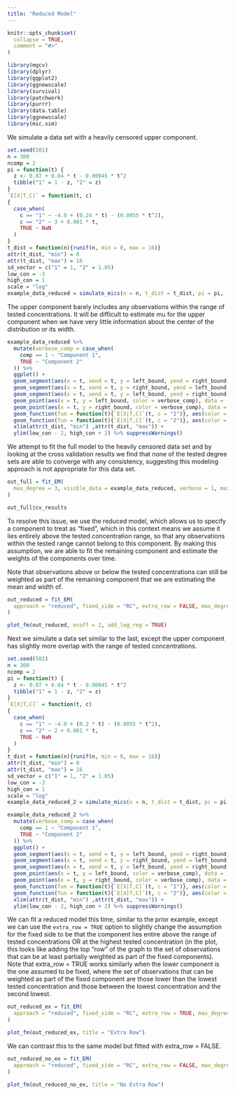 ```yaml
---
title: "Reduced Model"
---
```


```r
knitr::opts_chunk$set(
  collapse = TRUE,
  comment = "#>"
)
```

```r
library(mgcv)
library(dplyr)
library(ggplot2)
library(ggnewscale)
library(survival)
library(patchwork)
library(purrr)
library(data.table)
library(ggnewscale)
library(mic.sim)
```
  
  
We simulate a data set with a heavily censored upper component. 
  
```r
set.seed(501)
n = 300
ncomp = 2
pi = function(t) {
  z <- 0.07 + 0.04 * t - 0.00045 * t^2
  tibble("1" = 1 - z, "2" = z)
}
`E[X|T,C]` = function(t, c)
{
  case_when(
    c == "1" ~ -4.0 + (0.24 * t) - (0.0055 * t^2),
    c == "2" ~ 3 + 0.001 * t,
    TRUE ~ NaN
  )
}
t_dist = function(n){runif(n, min = 0, max = 16)}
attr(t_dist, "min") = 0
attr(t_dist, "max") = 16
sd_vector = c("1" = 1, "2" = 1.05)
low_con = -3
high_con = 1
scale = "log"
example_data_reduced = simulate_mics(n = n, t_dist = t_dist, pi = pi, `E[X|T,C]` = `E[X|T,C]`, sd_vector = sd_vector, covariate_list = NULL, covariate_effect_vector = c(0), low_con = low_con, high_con = high_con, scale = "log") %>% suppressMessages()
```

The upper component barely includes any observations within the range of tested concentrations. It will be difficult to estimate mu for the upper component when we have very little information about the center of the distribution or its width.

```r
example_data_reduced %>% 
  mutate(verbose_comp = case_when(
    comp == 1 ~ "Component 1",
    TRUE ~ "Component 2"
  )) %>% 
  ggplot() +
  geom_segment(aes(x = t, xend = t, y = left_bound, yend = right_bound, color = verbose_comp), data = (. %>% filter(left_bound != -Inf & right_bound != Inf)), alpha = 0.3) +
  geom_segment(aes(x = t, xend = t, y = right_bound, yend = left_bound, color = verbose_comp), data = (. %>% filter(left_bound == -Inf) %>% mutate(left_bound = low_con - 2)), arrow = arrow(length = unit(0.03, "npc")), alpha = 0.3) +
  geom_segment(aes(x = t, xend = t, y = left_bound, yend = right_bound, color = verbose_comp), data = (. %>% filter(right_bound == Inf) %>% mutate(right_bound = high_con + 2)), arrow = arrow(length = unit(0.03, "npc")), alpha = 0.3) +
  geom_point(aes(x = t, y = left_bound, color = verbose_comp), data = . %>% filter(left_bound != -Inf), alpha = 0.3) +
  geom_point(aes(x = t, y = right_bound, color = verbose_comp), data = . %>% filter(right_bound != Inf), alpha = 0.3) +
  geom_function(fun = function(t){`E[X|T,C]`(t, c = "1")}, aes(color = "Component 1 Mean")) +
  geom_function(fun = function(t){`E[X|T,C]`(t, c = "2")}, aes(color = "Component 2 Mean")) +
  xlim(attr(t_dist, "min") ,attr(t_dist, "max")) +
  ylim(low_con - 2, high_con + 2) %>% suppressWarnings()
```

We attempt to fit the full model to the heavily censored data set and by looking at the cross validation results we find that none of the tested degree sets are able to converge with any consistency, suggesting this modeling approach is not appropriate for this data set.

```r
out_full = fit_EM(
  max_degree = 3, visible_data = example_data_reduced, verbose = 1, max_it = 30, nfolds = 5
)
```
```r
out_full$cv_results
```

To resolve this issue, we use the reduced model, which allows us to specify a component to treat as "fixed", which in this context means we assume it lies entirely above the tested concentration range, so that any observations within the tested range cannot belong to this component. By making this assumption, we are able to fit the remaining component and estimate the weights of the components over time. 

Note that observations above or below the tested concentrations can still be weighted as part of the remaining component that we are estimating the mean and width of.

```r
out_reduced = fit_EM(
  approach = "reduced", fixed_side = "RC", extra_row = FALSE, max_degree = 4, visible_data = example_data_reduced, verbose = 1, ecoff = 2
)
```


```r
plot_fm(out_reduced, ecoff = 2, add_log_reg = TRUE)
```







Next we simulate a data set similar to the last, except the upper component has slightly more overlap with the range of tested concentrations.

```r
set.seed(502)
n = 300
ncomp = 2
pi = function(t) {
  z <- 0.07 + 0.04 * t - 0.00045 * t^2
  tibble("1" = 1 - z, "2" = z)
}
`E[X|T,C]` = function(t, c)
{
  case_when(
    c == "1" ~ -4.0 + (0.2 * t) - (0.0055 * t^2),
    c == "2" ~ 2 + 0.001 * t,
    TRUE ~ NaN
  )
}
t_dist = function(n){runif(n, min = 0, max = 16)}
attr(t_dist, "min") = 0
attr(t_dist, "max") = 16
sd_vector = c("1" = 1, "2" = 1.05)
low_con = -3
high_con = 1
scale = "log"
example_data_reduced_2 = simulate_mics(n = n, t_dist = t_dist, pi = pi, `E[X|T,C]` = `E[X|T,C]`, sd_vector = sd_vector, covariate_list = NULL, covariate_effect_vector = c(0), low_con = low_con, high_con = high_con, scale = "log") %>% suppressMessages()
```

```r
example_data_reduced_2 %>% 
  mutate(verbose_comp = case_when(
    comp == 1 ~ "Component 1",
    TRUE ~ "Component 2"
  )) %>% 
  ggplot() +
  geom_segment(aes(x = t, xend = t, y = left_bound, yend = right_bound, color = verbose_comp), data = (. %>% filter(left_bound != -Inf & right_bound != Inf)), alpha = 0.3) +
  geom_segment(aes(x = t, xend = t, y = right_bound, yend = left_bound, color = verbose_comp), data = (. %>% filter(left_bound == -Inf) %>% mutate(left_bound = low_con - 2)), arrow = arrow(length = unit(0.03, "npc")), alpha = 0.3) +
  geom_segment(aes(x = t, xend = t, y = left_bound, yend = right_bound, color = verbose_comp), data = (. %>% filter(right_bound == Inf) %>% mutate(right_bound = high_con + 2)), arrow = arrow(length = unit(0.03, "npc")), alpha = 0.3) +
  geom_point(aes(x = t, y = left_bound, color = verbose_comp), data = . %>% filter(left_bound != -Inf), alpha = 0.3) +
  geom_point(aes(x = t, y = right_bound, color = verbose_comp), data = . %>% filter(right_bound != Inf), alpha = 0.3) +
  geom_function(fun = function(t){`E[X|T,C]`(t, c = "1")}, aes(color = "Component 1 Mean")) +
  geom_function(fun = function(t){`E[X|T,C]`(t, c = "2")}, aes(color = "Component 2 Mean")) +
  xlim(attr(t_dist, "min") ,attr(t_dist, "max")) +
  ylim(low_con - 2, high_con + 2) %>% suppressWarnings()
```

We can fit a reduced model this time, similar to the prior example, except we can use the `extra_row = TRUE` option to slightly change the assumption for the fixed side to be that the component lies entire above the range of tested concentrations OR at the highest tested concentration (in the plot, this looks like adding the top "row" of the graph to the set of observations that can be at least partially weighted as part of the fixed components). 
Note that extra_row = TRUE works similarly when the lower component is the one assumed to be fixed, where the set of observations that can be weighted as part of the fixed component are those lower than the lowest tested concentration and those between the lowest concentration and the second lowest.
```r
out_reduced_ex = fit_EM(
  approach = "reduced", fixed_side = "RC", extra_row = TRUE, max_degree = 4, visible_data = example_data_reduced_2, verbose = 1
)
```

```r
plot_fm(out_reduced_ex, title = "Extra Row")
```


We can contrast this to the same model but fitted with extra_row = FALSE. 

```r
out_reduced_no_ex = fit_EM(
  approach = "reduced", fixed_side = "RC", extra_row = FALSE, max_degree = 4, visible_data = example_data_reduced_2, verbose = 1
)
```



```r
plot_fm(out_reduced_no_ex, title = "No Extra Row")
```


